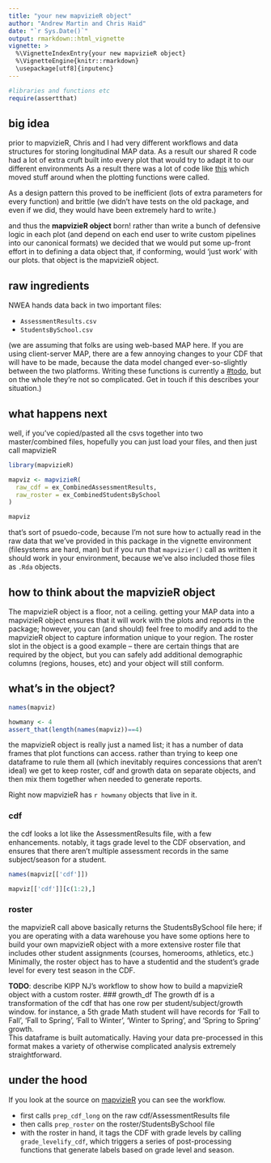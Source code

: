 ```yaml
---
title: "your new mapvizieR object"
author: "Andrew Martin and Chris Haid"
date: "`r Sys.Date()`"
output: rmarkdown::html_vignette
vignette: >
  %\VignetteIndexEntry{your new mapvizieR object}
  %\VignetteEngine{knitr::rmarkdown}
  \usepackage[utf8]{inputenc}
---
```



```r
#libraries and functions etc
require(assertthat)
```

## big idea
prior to mapvizieR, Chris and I had very different workflows and data structures for storing longitudinal MAP data.  As a result our shared R code had a lot of extra cruft built into every plot that would try to adapt it to our different environments  As a result there was a lot of code like [this](https://github.com/almartin82/MAP-visuals/blob/2daa2dc47aa5afb84bc85e992657aaa9018b5e85/R/becca_plot.R#L59) which moved stuff around when the plotting functions were called.

As a design pattern this proved to be inefficient (lots of extra parameters for every function) and brittle (we didn't have tests on the old package, and even if we did, they would have been extremely hard to write.)

and thus the **mapvizieR object** born!  rather than write a bunch of defensive logic in each plot (and depend on each end user to write custom pipelines into our canonical formats) we decided that we would put some up-front effort in to defining a data object that, if conforming, would 'just work' with our plots.  that object is the mapvizieR object.

## raw ingredients

NWEA hands data back in two important files:

  - `AssessmentResults.csv`
  - `StudentsBySchool.csv`
  
(we are assuming that folks are using web-based MAP here.  If you are using client-server MAP, there are a few annoying changes to your CDF that will have to be made, because the data model changed ever-so-slightly between the two platforms.  Writing these functions is currently a [#todo](https://github.com/almartin82/mapvizieR/issues/37), but on the whole they're not so complicated.  Get in touch if this describes your situation.)
  
## what happens next

well, if you've copied/pasted all the csvs together into two master/combined files, hopefully you can just load your files, and then just call mapvizieR 

```r
library(mapvizieR)

mapviz <- mapvizieR(
  raw_cdf = ex_CombinedAssessmentResults,
  raw_roster = ex_CombinedStudentsBySchool
)

mapviz

```

that's sort of psuedo-code, because I'm not sure how to actually read in the raw data that we've provided in this package in the vignette environment (filesystems are hard, man) but if you run that `mapvizier()` call as written it should work in your environment, because we've also included those files as `.Rda` objects.

## how to think about the mapvizieR object
The mapvizieR object is a floor, not a ceiling.  getting your MAP data into a mapvizieR object ensures that it will work with the plots and reports in the package; however, you can (and should) feel free to modify and add to the mapvizieR object to capture information unique to your region.  The roster slot in the object is a good example -- there are certain things that are required by the object, but you can safely add additional demographic columns (regions, houses, etc) and your object will still conform.

## what's in the object?

```r
names(mapviz)
```

```r
howmany <- 4
assert_that(length(names(mapviz))==4)
```

the mapvizieR object is really just a named list; it has a number of data frames that plot functions can access.  rather than trying to keep one dataframe to rule them all (which inevitably requires concessions that aren't ideal) we get to keep roster, cdf and growth data on separate objects, and then mix them together when needed to generate reports.

Right now mapvizieR has `r howmany` objects that live in it. 

### cdf
the cdf looks a lot like the AssessmentResults file, with a few enhancements.  notably, it tags grade level to the CDF observation, and ensures that there aren't multiple assessment records in the same subject/season for a student.

```r

names(mapviz[['cdf']])

mapviz[['cdf']][c(1:2),]

```

### roster
the mapvizieR call above basically returns the StudentsBySchool file here; if you are operating with a data warehouse you have some options here to build your own mapvizieR object with a more extensive roster file that includes other student assignments (courses, homerooms, athletics, etc.)  Minimally, the roster object has to have a studentid and the student's grade level for every test season in the CDF. 

**TODO**: describe KIPP NJ's workflow to show how to build a mapvizieR object with a custom roster.
### growth_df
The growth df is a transformation of the cdf that has one row per student/subject/growth window.  for instance, a 5th grade Math student will have records for 'Fall to Fall', 'Fall to Spring', 'Fall to Winter', 'Winter to Spring', and 'Spring to Spring' growth.  
This dataframe is built automatically.  Having your data pre-processed in this format makes a variety of otherwise complicated analysis extremely straightforward.

## under the hood

If you look at the source on [ mapvizieR](https://github.com/almartin82/mapvizieR/blob/master/R/mapvizieR_object.R#L23) you can see the workflow.

- first calls `prep_cdf_long` on the raw cdf/AssessmentResults file
- then calls `prep_roster` on the roster/StudentsBySchool file
- with the roster in hand, it tags the CDF with grade levels by calling `grade_levelify_cdf`, which triggers a series of post-processing functions that generate labels based on grade level and season.



